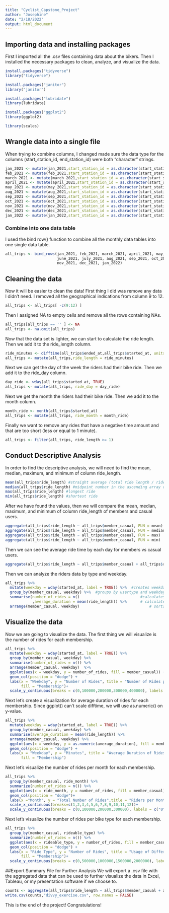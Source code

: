 ```yaml
---
title: "Cyclist_Capstone_Project"
author: "Josephine"
date: "2/18/2022"
output: html_document
---
```


## Importing data and installing packages
First I imported all the .csv files containing data about the bikers. Then I installed the necessary packages to clean, analyze, and visualize the data.

```r
install.packages("tidyverse")
library("tidyverse")

install.packages("janitor")
library("janitor")

install.packages("lubridate")
library(lubridate)

install.packages("ggplot2")
library(ggplot2)

library(scales)
```

## Wrangle data into a single file
When trying to combine columns, I changed made sure the data type for the columns (start_station_id, end_station_id) were both "character" strings.
```r
jan_2021 <- mutate(jan_2021,start_station_id = as.character(start_station_id), end_station_id = as.character(end_station_id))
feb_2021 <- mutate(feb_2021,start_station_id = as.character(start_station_id), end_station_id = as.character(end_station_id))
march_2021 <- mutate(march_2021,start_station_id = as.character(start_station_id), end_station_id = as.character(end_station_id))
april_2021 <- mutate(april_2021,start_station_id = as.character(start_station_id), end_station_id = as.character(end_station_id))
may_2021 <- mutate(may_2021,start_station_id = as.character(start_station_id), end_station_id = as.character(end_station_id))
aug_2021 <- mutate(aug_2021,start_station_id = as.character(start_station_id), end_station_id = as.character(end_station_id))
sep_2021 <- mutate(sep_2021,start_station_id = as.character(start_station_id), end_station_id = as.character(end_station_id))
oct_2021 <- mutate(oct_2021,start_station_id = as.character(start_station_id), end_station_id = as.character(end_station_id))
nov_2021 <- mutate(nov_2021,start_station_id = as.character(start_station_id), end_station_id = as.character(end_station_id))
dec_2021 <- mutate(dec_2021,start_station_id = as.character(start_station_id), end_station_id = as.character(end_station_id))
jan_2022 <- mutate(jan_2022,start_station_id = as.character(start_station_id), end_station_id = as.character(end_station_id))
```

### Combine into one data table
I used the bind row() function to combine all the monthly data tables into one single data table.
```r
all_trips <- bind_rows(jan_2021, feb_2021, march_2021, april_2021, may_2021, 
                       june_2021, july_2021, aug_2021, sep_2021, oct_2021,
                       nov_2021, dec_2021, jan_2022)
```

## Cleaning the data
Now it will be easier to clean the data! First thing I did was remove any data I didn't need. I removed all the geographical indications from column 9 to 12.
```r
all_trips <- all_trips[ -c(9:12) ]
```

Then I assigned NA to empty cells and remove all the rows containing NAs.
```r
all_trips[all_trips == '' ] <- NA
all_trips <- na.omit(all_trips)
```

Now that the data set is lighter, we can start to calculate the ride length. Then we add it to the ride_length column.
```r
ride_minutes <- difftime(all_trips$ended_at,all_trips$started_at, units = "mins")
all_trips <- mutate(all_trips,ride_length = ride_minutes)
```

Next we can get the day of the week the riders had their bike ride. Then we add it to the ride_day column.
```r
day_ride <- wday(all_trips$started_at, TRUE)
all_trips <- mutate(all_trips, ride_day = day_ride)
```

Next we get the month the riders had their bike ride. Then we add it to the month column.
```r
month_ride <- month(all_trips$started_at)
all_trips <- mutate(all_trips, ride_month = month_ride)
```

Finally we want to remove any rides that have a negative time amount and that are too short (less or equal to 1 minute). 
```r
all_trips <- filter(all_trips, ride_length >= 1)
```

## Conduct Descriptive Analysis
In order to find the descriptive analysis, we will need to find the mean, median, maximum, and minimum of column ride_length. 
```r
mean(all_trips$ride_length) #straight average (total ride length / rides)
median(all_trips$ride_length) #midpoint number in the ascending array of ride lengths
max(all_trips$ride_length) #longest ride
min(all_trips$ride_length) #shortest ride
```

After we have found the values, then we will compare the mean, median, maximum, and minimum of column ride_length of members and casual users.
```r
aggregate(all_trips$ride_length ~ all_trips$member_casual, FUN = mean)
aggregate(all_trips$ride_length ~ all_trips$member_casual, FUN = median)
aggregate(all_trips$ride_length ~ all_trips$member_casual, FUN = max)
aggregate(all_trips$ride_length ~ all_trips$member_casual, FUN = min)
```

Then we can see the average ride time by each day for members vs casual users.
```r
aggregate(all_trips$ride_length ~ all_trips$member_casual + all_trips$ride_day, FUN = mean)
```

Then we can analyze the riders data by type and weekday.
```r
all_trips %>% 
  mutate(weekday = wday(started_at, label = TRUE)) %>%  #creates weekday field using wday()
  group_by(member_casual, weekday) %>%  #groups by usertype and weekday
  summarise(number_of_rides = n()							#calculates the number of rides and average duration 
            ,average_duration = mean(ride_length)) %>% 		# calculates the average duration
  arrange(member_casual, weekday)								# sorts
```

## Visualize the data
Now we are going to visualize the data. The first thing we will visualize is the number of rides for each membership.
```r
all_trips %>% 
  mutate(weekday = wday(started_at, label = TRUE)) %>% 
  group_by(member_casual, weekday) %>% 
  summarise(number_of_rides = n()) %>% 
  arrange(member_casual, weekday)  %>% 
  ggplot(aes(x = weekday, y = number_of_rides, fill = member_casual)) +
  geom_col(position = "dodge") +
  labs(x = "Weekday", y = "Number of Rides", title = "Number of Rides per Day of the Week", 
       fill = "Membership")+
  scale_y_continuous(breaks = c(0,100000,200000,300000,400000), labels = c("0","100k","200k","300k","400k"))
```

Next let's create a visualization for average duration of rides for each membership. Since ggplot() can't scale difftime, we will use as.numeric() on y-value. 
```r
all_trips %>% 
  mutate(weekday = wday(started_at, label = TRUE)) %>%  
  group_by(member_casual, weekday) %>%  
  summarise(average_duration = mean(ride_length)) %>% 		
  arrange(member_casual, weekday) %>% 
  ggplot(aes(x = weekday, y = as.numeric(average_duration), fill = member_casual)) +
  geom_col(position = "dodge") +
  labs(x = "Weekday", y = "Minutes", title = "Average Duration of Rides per Day of the Week",
       fill = "Membership")
```

Next let's visualize the number of rides per month for each membership.
```r
all_trips %>% 
  group_by(member_casual, ride_month) %>% 
  summarize(number_of_rides = n()) %>% 
  ggplot(aes(x = ride_month, y = number_of_rides, fill = member_casual))+
  geom_col(position = "dodge")+
  labs(x ="Month", y = "Total Number of Rides",title = "Riders per Month (2021)" , fill = "Membership")+
  scale_x_continuous(breaks=c(1,2,3,4,5,6,7,8,9,10,11,12))+
  scale_y_continuous(breaks = c(0,100000,200000,300000), labels = c("0","100k","200k","300k"))
```

Next let's visualize the number of rides per bike type for each membership.
```r
all_trips %>% 
  group_by(member_casual, rideable_type) %>% 
  summarize(number_of_rides = n()) %>% 
  ggplot(aes(x = rideable_type, y = number_of_rides, fill = member_casual))+
  geom_col(position = "dodge") +
  labs(x = "Ride Type", y = "Number of Rides", title = "Usage of Different Ride Types", 
       fill = "Membership")+
  scale_y_continuous(breaks = c(0,500000,1000000,1500000,2000000), labels = c("0","500k","1M","1.5M","2M"))
```

##Export Summary File for Further Analysis
We will export a .csv file with the aggregated data that can be used to further visualize the data in Excel, Tableau, or my presentation software if we choose to.
```r
counts <- aggregate(all_trips$ride_length ~ all_trips$member_casual + all_trips$ride_day, FUN = mean)
write.csv(counts,"divvy_exercise.csv", row.names = FALSE)
```

This is the end of the project! Congratulations!